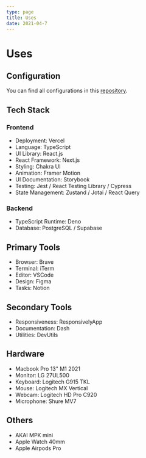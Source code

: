 ```yaml
---
type: page
title: Uses
date: 2021-04-7
---
```


# Uses

## Configuration

You can find all configurations in this [repository](https://github.com/lndgalante/tools-configuration).

## Tech Stack

### Frontend

- Deployment: Vercel
- Language: TypeScript
- UI Library: React.js
- React Framework: Next.js
- Styling: Chakra UI
- Animation: Framer Motion
- UI Documentation: Storybook
- Testing: Jest / React Testing Library / Cypress
- State Management: Zustand / Jotai / React Query

### Backend

- TypeScript Runtime: Deno
- Database: PostgreSQL / Supabase

## Primary Tools

- Browser: Brave
- Terminal: iTerm
- Editor: VSCode
- Design: Figma
- Tasks: Notion

## Secondary Tools

- Responsiveness: ResponsivelyApp
- Documentation: Dash
- Utilities: DevUtils

## Hardware

- Macbook Pro 13" M1 2021
- Monitor: LG 27UL500
- Keyboard: Logitech G915 TKL
- Mouse: Logitech MX Vertical
- Webcam: Logitech HD Pro C920
- Microphone: Shure MV7

## Others

- AKAI MPK mini
- Apple Watch 40mm
- Apple Airpods Pro
